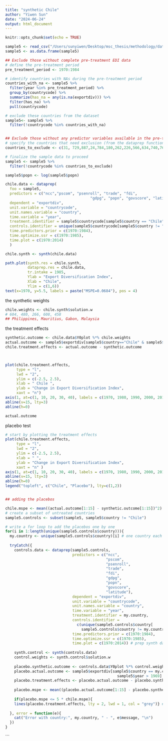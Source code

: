 ```yaml
---
title: "synthetic Chile"
author: "Yiwen Sun"
date: "2024-06-24"
output: html_document
---
```


```r
knitr::opts_chunk$set(echo = TRUE)
```

```r
sample5 <- read_csv("/Users/sunyiwen/Desktop/msc_thesis/methodology/data/3_final_processed_data/sample5_chile.csv")
sample5 <- as.data.frame(sample5)

## Exclude those without complete pre-treatment EDI data
# define the pre-treatment period
pre_treatment_period <- 1970:1984

# identify countries with NAs during the pre-treatment period
countries_with_na <- sample5 %>%
  filter(year %in% pre_treatment_period) %>%
  group_by(countrycode) %>%
  summarize(has_na = any(is.na(exportdiv))) %>%
  filter(has_na) %>%
  pull(countrycode)

# exclude these countries from the dataset
sample5<- sample5 %>%
  filter(!countrycode %in% countries_with_na)


## Exclude those without any predictor variables available in the pre-treatment period
# specify the countries that need exclusion (from the dataprep function)
countries_to_exclude <- c(31, 729,887,24,784,180,262,226,566,634,740,762,860,894,192, 4, 116, 414, 68, 52, 834, 418,524, 558, 792, 324, 598, 710)

# finalize the sample data to proceed
sample5 <- sample5 %>%
  filter(!countrycode %in% countries_to_exclude)

sample5$popn <- log(sample5$popn)

chile.data <- dataprep(
  foo = sample5,
  predictors = c("ncc","pscom", "psenroll", "trade", "fdi", 
                                      "gdpg", "popn", "govscore", "latitude"),
  dependent = "exportdiv",
  unit.variable = "countrycode",
  unit.names.variable = "country",
  time.variable = "year",
  treatment.identifier = sample5$countrycode[sample5$country == "Chile"][1],
  controls.identifier = unique(sample5$countrycode[sample5$country != "Chile"]),
  time.predictors.prior = c(1970:1984),
  time.optimize.ssr = c(1970:1985),
  time.plot = c(1970:2014)
  )

chile.synth <- synth(chile.data)

path.plot(synth.res = chile.synth,
          dataprep.res = chile.data,
          tr.intake = 1985,
          Ylab = "Export Diversification Index",
          Xlab = "Chile",
          Ylim = c(1,6))
text(x=1970, y=5.5, labels = paste("MSPE=0.0684"), pos = 4)
```

the synthetic weights
```r
chile.weights <- chile.synth$solution.w
# 604, 480, 266, 608, 458
## Philippines, Mauritius, Gabon, Malaysia
```


the treatment effects
```r
synthetic.outcome <- chile.data$Y0plot %*% chile.weights
actual.outcome <- sample5$exportdiv[sample5$country=="Chile" & sample5$year>1969]
chile.treatment.effects <- actual.outcome - synthetic.outcome



plot(chile.treatment.effects,
     type = "l",
     lwd = "2",
     ylim = c(-2.5, 2.5),
     xlab = " Chile ",
     ylab = "Change in Export Diversification Index",
     xaxt = "n")
axis(1, at=c(1, 10, 20, 30, 40), labels = c(1970, 1980, 1990, 2000, 2010))
abline(v=15, lty=3)
abline(h=0)

actual.outcome
```


placebo test
```r
# start by plotting the treatment effects
plot(chile.treatment.effects,
     type = "l",
     lwd = "2",
     ylim = c(-2.5, 2.5),
     xlab = " ",
     ylab = "Change in Export Diversification Index",
     xaxt = "n" )
axis(1, at=c(1, 10, 20, 30, 40), labels = c(1970, 1980, 1990, 2000, 2010))
abline(v=15, lty=3)
abline(h=0)
legend("topleft", c("Chile", "Placebo"), lty=c(1,2))


## adding the placebos

chile.mspe <- mean((actual.outcome[1:15] - synthetic.outcome[1:15])^2)
# create a subset of untreated countries
sample5.controls <- subset(sample5, sample5$country != "Chile")

# write a for loop to add the placebos one by one
for(i in 1:length(unique(sample5.controls$country))){
  my.country <- unique(sample5.controls$country)[i] # one country each time
  
  tryCatch({
    controls.data <- dataprep(sample5.controls,
                              predictors = c("ncc",
                                             "pscom", 
                                             "psenroll",
                                             "trade", 
                                             "fdi",
                                             "gdpg", 
                                             "popn", 
                                             "govscore", 
                                             "latitude"),
                              dependent = "exportdiv",
                              unit.variable = "countrycode",
                              unit.names.variable = "country",
                              time.variable = "year",
                              treatment.identifier = my.country,
                              controls.identifier = 
                                c(unique(sample5.controls$country[
                                  sample5.controls$country != my.country])),
                              time.predictors.prior = c(1970:1984),
                              time.optimize.ssr = c(1970:1985),
                              time.plot = c(1970:2014)) # prep synth data for control group
    
    synth.control <- synth(controls.data)
    control.weights <- synth.control$solution.w
    
    placebo.synthetic.outcome <- controls.data$Y0plot %*% control.weights
    placebo.actual.outcome <- sample5$exportdiv[sample5$country == my.country & 
                                                  sample5$year > 1969]
    placebo.treatment.effects <- placebo.actual.outcome - placebo.synthetic.outcome # estimate the treatment effects for the placebo units
    
    placebo.mspe <- mean((placebo.actual.outcome[1:15] - placebo.synthetic.outcome[1:15])^2)
    
    if(placebo.mspe <= 5 * chile.mspe){
    lines(placebo.treatment.effects, lty = 2, lwd = 1, col = "grey")} # plot the placebo 
    
  }, error = function(e){
    cat("Error with country:", my.country, " - ", e$message, "\n")
  })
}
```

```















